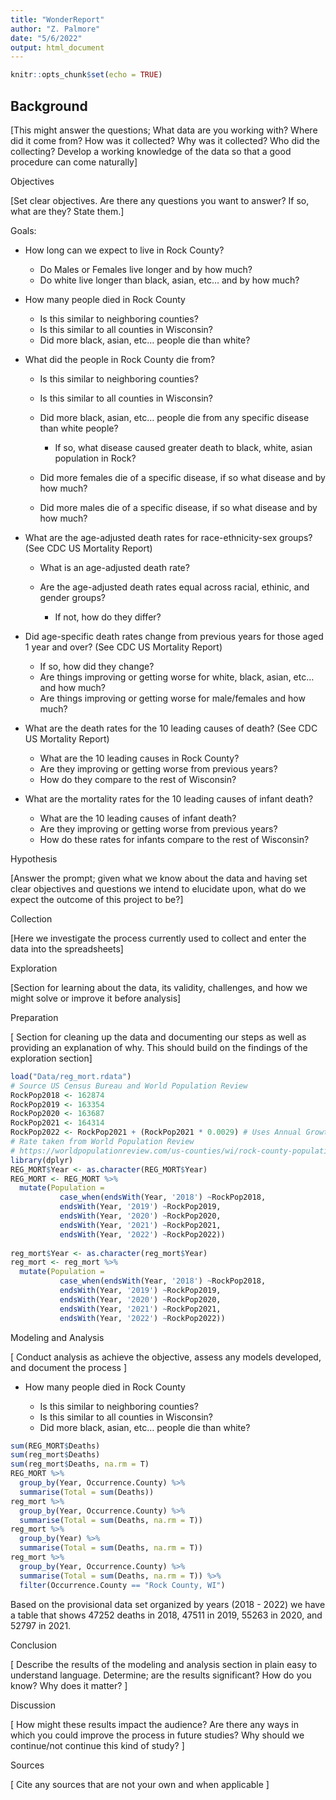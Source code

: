 ```yaml
---
title: "WonderReport"
author: "Z. Palmore"
date: "5/6/2022"
output: html_document
---
```


```r
knitr::opts_chunk$set(echo = TRUE)
```

## Background

[This might answer the questions; What data are you working with? Where did it come from? How was it collected? Why was it collected? Who did the collecting? Develop a working knowledge of the data so that a good procedure can come naturally]

Objectives

[Set clear objectives. Are there any questions you want to answer? If so, what are they? State them.]

Goals:

-   How long can we expect to live in Rock County?

    -   Do Males or Females live longer and by how much?
    -   Do white live longer than black, asian, etc... and by how much?

-   How many people died in Rock County

    -   Is this similar to neighboring counties?
    -   Is this similar to all counties in Wisconsin?
    -   Did more black, asian, etc... people die than white?

-   What did the people in Rock County die from?

    -   Is this similar to neighboring counties?

    -   Is this similar to all counties in Wisconsin?

    -   Did more black, asian, etc... people die from any specific disease than white people?

        -   If so, what disease caused greater death to black, white, asian population in Rock?

    -   Did more females die of a specific disease, if so what disease and by how much?

    -   Did more males die of a specific disease, if so what disease and by how much?

-   What are the age-adjusted death rates for race-ethnicity-sex groups? (See CDC US Mortality Report)

    -   What is an age-adjusted death rate?

    -   Are the age-adjusted death rates equal across racial, ethinic, and gender groups?

        -   If not, how do they differ?

-   Did age-specific death rates change from previous years for those aged 1 year and over? (See CDC US Mortality Report)

    -   If so, how did they change?
    -   Are things improving or getting worse for white, black, asian, etc... and how much?
    -   Are things improving or getting worse for male/females and how much?

-   What are the death rates for the 10 leading causes of death? (See CDC US Mortality Report)

    -   What are the 10 leading causes in Rock County?
    -   Are they improving or getting worse from previous years?
    -   How do they compare to the rest of Wisconsin?

-   What are the mortality rates for the 10 leading causes of infant death?

    -   What are the 10 leading causes of infant death?
    -   Are they improving or getting worse from previous years?
    -   How do these rates for infants compare to the rest of Wisconsin?

Hypothesis

[Answer the prompt; given what we know about the data and having set clear objectives and questions we intend to elucidate upon, what do we expect the outcome of this project to be?]

Collection

[Here we investigate the process currently used to collect and enter the data into the spreadsheets]

Exploration

[Section for learning about the data, its validity, challenges, and how we might solve or improve it before analysis]

Preparation

[ Section for cleaning up the data and documenting our steps as well as providing an explanation of why. This should build on the findings of the exploration section]

```r
load("Data/reg_mort.rdata")
# Source US Census Bureau and World Population Review
RockPop2018 <- 162874 
RockPop2019 <- 163354
RockPop2020 <- 163687
RockPop2021 <- 164314
RockPop2022 <- RockPop2021 + (RockPop2021 * 0.0029) # Uses Annual Growth Rate each year for last 3 years (2021, 2020, and 2019)
# Rate taken from World Population Review 
# https://worldpopulationreview.com/us-counties/wi/rock-county-population
library(dplyr)
REG_MORT$Year <- as.character(REG_MORT$Year)
REG_MORT <- REG_MORT %>% 
  mutate(Population = 
           case_when(endsWith(Year, '2018') ~RockPop2018, 
           endsWith(Year, '2019') ~RockPop2019,
           endsWith(Year, '2020') ~RockPop2020,
           endsWith(Year, '2021') ~RockPop2021, 
           endsWith(Year, '2022') ~RockPop2022)) 
  
reg_mort$Year <- as.character(reg_mort$Year)
reg_mort <- reg_mort %>% 
  mutate(Population = 
           case_when(endsWith(Year, '2018') ~RockPop2018, 
           endsWith(Year, '2019') ~RockPop2019,
           endsWith(Year, '2020') ~RockPop2020,
           endsWith(Year, '2021') ~RockPop2021, 
           endsWith(Year, '2022') ~RockPop2022))
```

Modeling and Analysis

[ Conduct analysis as achieve the objective, assess any models developed, and document the process ]

-   How many people died in Rock County

    -   Is this similar to neighboring counties?
    -   Is this similar to all counties in Wisconsin?
    -   Did more black, asian, etc... people die than white?

```r
sum(REG_MORT$Deaths)
sum(reg_mort$Deaths)
sum(reg_mort$Deaths, na.rm = T)
REG_MORT %>% 
  group_by(Year, Occurrence.County) %>% 
  summarise(Total = sum(Deaths))
reg_mort %>% 
  group_by(Year, Occurrence.County) %>% 
  summarise(Total = sum(Deaths, na.rm = T))
reg_mort %>% 
  group_by(Year) %>% 
  summarise(Total = sum(Deaths, na.rm = T))
reg_mort %>% 
  group_by(Year, Occurrence.County) %>% 
  summarise(Total = sum(Deaths, na.rm = T)) %>% 
  filter(Occurrence.County == "Rock County, WI")
```

Based on the provisional data set organized by years (2018 - 2022) we have a table that shows 47252 deaths in 2018, 47511 in 2019, 55263 in 2020, and 52797 in 2021.

Conclusion

[ Describe the results of the modeling and analysis section in plain easy to understand language. Determine; are the results significant? How do you know? Why does it matter? ]

Discussion

[ How might these results impact the audience? Are there any ways in which you could improve the process in future studies? Why should we continue/not continue this kind of study? ]

Sources

[ Cite any sources that are not your own and when applicable ]
